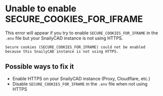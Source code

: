 # Unable to enable SECURE_COOKIES_FOR_IFRAME

This error will appear if you try to enable `SECURE_COOKIES_FOR_IFRAME` in the `.env` file but your SnailyCAD instance is not using HTTPS.

```
Secure cookies (SECURE_COOKIES_FOR_IFRAME) could not be enabled because this SnailyCAD instance is not using HTTPS.
```

## Possible ways to fix it

- Enable HTTPS on your SnailyCAD instance (Proxy, Cloudflare, etc.)
- Disable `SECURE_COOKIES_FOR_IFRAME` in the `.env` file when not using HTTPS

